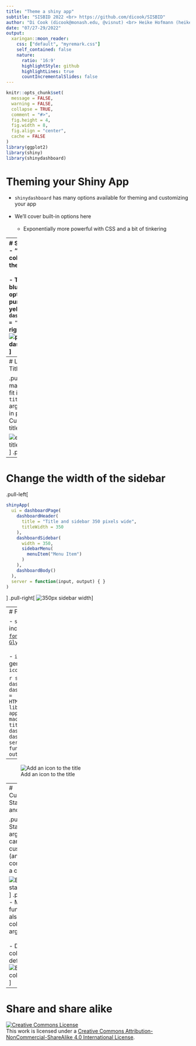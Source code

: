 ```yaml
---
title: "Theme a shiny app"
subtitle: "SISBID 2022 <br> https://github.com/dicook/SISBID"
author: "Di Cook (dicook@monash.edu, @visnut) <br> Heike Hofmann (heike.hofmann@gmail.com, @heike_hh) "
date: "07/27-29/2022"
output:
  xaringan::moon_reader:
    css: ["default", "myremark.css"]
    self_contained: false
    nature:
      ratio: '16:9'
      highlightStyle: github
      highlightLines: true
      countIncrementalSlides: false
---
```


```r
knitr::opts_chunk$set(
  message = FALSE,
  warning = FALSE,
  collapse = TRUE,
  comment = "#>",
  fig.height = 4,
  fig.width = 8,
  fig.align = "center",
  cache = FALSE
)
library(ggplot2)
library(shiny)
library(shinydashboard)
```

# Theming your Shiny App

- `shinydashboard` has many options available for theming and customizing your app <br/><br/>
- We'll cover built-in options here<br/><br/>
    - Exponentially more powerful with CSS and a bit of tinkering

---
# Skins
.pull-left[
- "Skins" are color themes for the dashboard<br/><br/>
- The default is blue, but other options:
    - black, purple, green, red, yellow
    - `dashboardPage(skin = "purple")`
].pull-right[
![purple dashboard skin](skin-purple.png)
]


---
# Long Titles and Title CSS

.pull-left[
- Titles may sometimes not fit in the title area
    - `titleWidth` argument, specify in pixels
- Customize color of title area using CSS

![example of long title](long-title.png)
]
.pull-right[
```r
shinyApp(
  ui = dashboardPage(
    dashboardHeader(
      title = "Example of a long title that needs more space",
      titleWidth = 450
    ),
    dashboardSidebar(),
    dashboardBody(
      # Also add some custom CSS to make the title 
      # background area the same
      # color as the rest of the header.
      tags$head(tags$style(HTML('
        .skin-blue .main-header .logo {
          background-color: #3c8dbc;
        }
        .skin-blue .main-header .logo:hover {
          background-color: #3c8dbc;
        }
      ')))
    )
  ),
  server = function(input, output) { }
)
```
]

---
# Change the width of the sidebar

.pull-left[
```r
shinyApp(
  ui = dashboardPage(
    dashboardHeader(
      title = "Title and sidebar 350 pixels wide",
      titleWidth = 350
    ),
    dashboardSidebar(
      width = 350,
      sidebarMenu(
        menuItem("Menu Item")
      )
    ),
    dashboardBody()
  ),
  server = function(input, output) { }
)
```
]
.pull-right[
![350px sidebar width](sidebar-width.png)
]

---
# Fun with icons!

- `shinydashboard` includes icons from [`fontAwesome`](https://fontawesome.io/icons/) and [`Glyphicons`](https://getbootstrap.com/docs/3.4/components/#glyphicons)<br/><br/>
- `icon("calendar")` generates HTML for `r icon("calendar")`

```r
shinyApp(
  ui = dashboardPage(
    dashboardHeader(
      title = HTML(paste(icon("cog", lib="glyphicon"), "My app is a cog in the machine!")),
      titleWidth = 450
    ),
    dashboardSidebar(),
    dashboardBody()
  ),
  server = function(input, output) { }
)
```

---

![Add an icon to the title](app-icon-title.png)


---
# Customizing Statuses and Colors

.pull-left[
- Status arguments can be customized (and this comes with a color)

![Bootstrap statuses](statuses.png)
]
.pull-right[
- Many functions also have a color argument<br/><br/>
- Default colors defined:
![Bootstrap colors](colors.png)
]


---
# Share and share alike

<a rel="license" href="http://creativecommons.org/licenses/by-nc-sa/4.0/"><img alt="Creative Commons License" style="border-width:0" src="https://i.creativecommons.org/l/by-nc-sa/4.0/88x31.png" /></a><br />This work is licensed under a <a rel="license" href="http://creativecommons.org/licenses/by-nc-sa/4.0/">Creative Commons Attribution-NonCommercial-ShareAlike 4.0 International License</a>.
